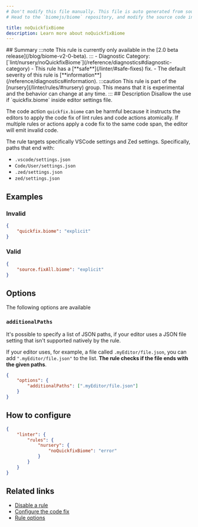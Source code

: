 ```yaml
---
# Don't modify this file manually. This file is auto generated from source, and you will lose your changes next time the website is built.
# Head to the `biomejs/biome` repository, and modify the source code in there.

title: noQuickfixBiome
description: Learn more about noQuickfixBiome
---
```


<Tabs>
<TabItem label="JSON (and super languages)" icon="seti:json">
## Summary
:::note
This rule is currently only available in the [2.0 beta release](/blog/biome-v2-0-beta).
:::
- Diagnostic Category: [`lint/nursery/noQuickfixBiome`](/reference/diagnostics#diagnostic-category)
- This rule has a [**safe**](/linter/#safe-fixes) fix.
- The default severity of this rule is [**information**](/reference/diagnostics#information).
:::caution
This rule is part of the [nursery](/linter/rules/#nursery) group. This means that it is experimental and the behavior can change at any time.
:::
## Description
Disallow the use if `quickfix.biome` inside editor settings file.

The code action `quickfix.biome` can be harmful because it instructs the editors
to apply the code fix of lint rules and code actions atomically. If multiple rules or
actions apply a code fix to the same code span, the editor will emit invalid code.

The rule targets specifically VSCode settings and Zed settings. Specifically, paths that end with:

- `.vscode/settings.json`
- `Code/User/settings.json`
- `.zed/settings.json`
- `zed/settings.json`

## Examples

### Invalid

```json
{
    "quickfix.biome": "explicit"
}
```

### Valid

```json
{
    "source.fixAll.biome": "explicit"
}
```

## Options

The following options are available

### `additionalPaths`

It's possible to specify a list of JSON paths, if your editor uses a JSON file setting that isn't supported natively by the rule.

If your editor uses, for example, a file called `.myEditor/file.json`, you can add `".myEditor/file.json"` to the list.
**The rule checks if the file ends with the given paths**.

```json
{
    "options": {
        "additionalPaths": [".myEditor/file.json"]
    }
}
```

## How to configure
```json title="biome.json"
{
	"linter": {
		"rules": {
			"nursery": {
				"noQuickfixBiome": "error"
			}
		}
	}
}

```
## Related links

- [Disable a rule](/linter/#disable-a-rule)
- [Configure the code fix](/linter#configure-the-code-fix)
- [Rule options](/linter/#rule-options)

</TabItem>
</Tabs>

